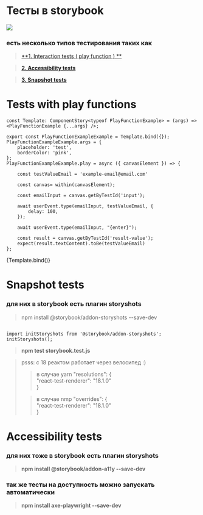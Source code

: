 



<Meta title="Example/presentation/tests" />


<style>
  {`
    .sbdocs-h1,sbdocs-h2,.sbdocs-h3,.sbdocs-h4,.sbdocs-h5 {
        color : #ff4785;
        margin : 10px 0 !important;
    }

    .sbdocs-blockquote{
        border-color: #1EA7FD;
    }

    .sbdocs-img{
      max-width: 40%;
    }

    strong {
      color: #ff4785;
    }
  `}

</style>

# Тесты в storybook

![](https://teacherdanmax.files.wordpress.com/2013/09/school-test.png)


### есть несколько типов тестирования таких как
>   [**1. Interaction  tests ( play function ) **](https://storybook.js.org/docs/react/writing-tests/interaction-testing)

>   [**2.  Accessibility  tests**](https://storybook.js.org/docs/react/writing-tests/accessibility-testing)

>   [**3. Snapshot  tests**](https://storybook.js.org/docs/react/writing-tests/snapshot-testing)



# Tests with play functions

```
const Template: ComponentStory<typeof PlayFunctionExample> = (args) => <PlayFunctionExample {...args} />;

export const PlayFunctionExampleExample = Template.bind({});
PlayFunctionExampleExample.args = {
    placeholder: 'test',
    borderColor: 'pink',
};
PlayFunctionExampleExample.play = async ({ canvasElement }) => {

    const testValueEmail = 'example-email@email.com'

    const canvas= within(canvasElement);

    const emailInput = canvas.getByTestId('input');

    await userEvent.type(emailInput, testValueEmail, {
        delay: 100,
    });

    await userEvent.type(emailInput, "{enter}");

    const result = canvas.getByTestId('result-value');
    expect(result.textContent).toBe(testValueEmail)
};
```


<Canvas>
  <Story
    name='PlayFunctionExampleDoc'
    args={{}} >
    {Template.bind()}
  </Story>
</Canvas>


# Snapshot tests

### для них в storybook есть плагин storyshots

> npm install @storybook/addon-storyshots --save-dev

```

import initStoryshots from '@storybook/addon-storyshots';
initStoryshots();

```

> **npm test storybook.test.js**

> psss: с 18 реактом работает через велосипед :)
>>в случае yarn
>>"resolutions": { <br/>
"react-test-renderer": "18.1.0" <br/>
}
>
>> в случае nmp
>>  "overrides": { <br/>
"react-test-renderer": "18.1.0" <br/>
}


# Accessibility tests

### для них тоже в storybook есть плагин storyshots

> **npm install @storybook/addon-a11y --save-dev**

### так же тесты на доступность можно запускать автоматически

> **npm install axe-playwright --save-dev**
